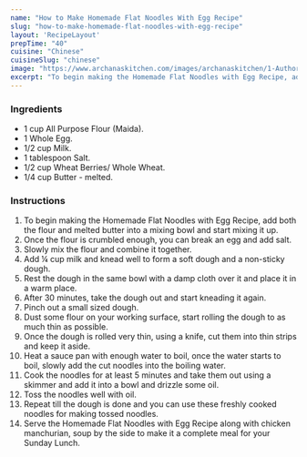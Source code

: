 ---
name: "How to Make Homemade Flat Noodles With Egg Recipe"
slug: "how-to-make-homemade-flat-noodles-with-egg-recipe"
layout: 'RecipeLayout'
prepTime: "40"
cuisine: "Chinese"
cuisineSlug: "chinese"
image: "https://www.archanaskitchen.com/images/archanaskitchen/1-Author/sibyl-archanaskitchen.com/How_to_Make_Homemade_Flat_Noodles_with_Egg_Recipe.jpg"
excerpt: "To begin making the Homemade Flat Noodles with Egg Recipe, add both the flour and melted butter into a mixing bowl and start mixing it up"
---

### Ingredients

- 1 cup All Purpose Flour (Maida).
- 1 Whole Egg.
- 1/2 cup Milk.
- 1 tablespoon Salt.
- 1/2 cup Wheat Berries/ Whole Wheat.
- 1/4 cup Butter - melted.

### Instructions

1. To begin making the Homemade Flat Noodles with Egg Recipe, add both the flour and melted butter into a mixing bowl and start mixing it up.
1. Once the flour is crumbled enough, you can break an egg and add salt.
1.  Slowly mix the flour and combine it together.
1. Add ¼ cup milk and knead well to form a soft dough and a non-sticky dough.
1. Rest the dough in the same bowl with a damp cloth over it and place it in a warm place.
1. After 30 minutes, take the dough out and start kneading it again.
1. Pinch out a small sized dough.
1. Dust some flour on your working surface, start rolling the dough to as much thin as possible.
1. Once the dough is rolled very thin, using a knife, cut them into thin strips and keep it aside.
1. Heat a sauce pan with enough water to boil, once the water starts to boil, slowly add the cut noodles into the boiling water.
1. Cook the noodles for at least 5 minutes and take them out using a skimmer and add it into a bowl and drizzle some oil.
1. Toss the noodles well with oil.
1. Repeat till the dough is done and you can use these freshly cooked noodles for making tossed noodles.
1. Serve the Homemade Flat Noodles with Egg Recipe along with chicken manchurian, soup by the side to make it a complete meal for your Sunday Lunch.
